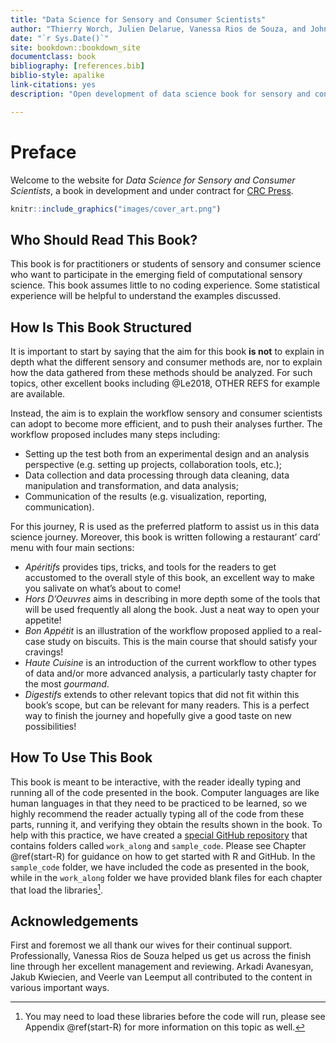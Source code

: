 ```yaml
--- 
title: "Data Science for Sensory and Consumer Scientists"
author: "Thierry Worch, Julien Delarue, Vanessa Rios de Souza, and John Ennis"
date: "`r Sys.Date()`"
site: bookdown::bookdown_site
documentclass: book
bibliography: [references.bib]
biblio-style: apalike
link-citations: yes
description: "Open development of data science book for sensory and consumer scientists."

---
```


# Preface {-}

Welcome to the website for *Data Science for Sensory and Consumer Scientists*, a book in development and under contract for [CRC Press](https://www.routledge.com/).

```r
knitr::include_graphics("images/cover_art.png")
```

## Who Should Read This Book? {-}

This book is for practitioners or students of sensory and consumer science who want to participate in the emerging field of computational sensory science.  This book assumes little to no coding experience.  Some statistical experience will be helpful to understand the examples discussed.

## How Is This Book Structured {-}

It is important to start by saying that the aim for this book **is not** to explain in depth what the different sensory and consumer methods are, nor to explain how the data gathered from these methods should be analyzed. For such topics, other excellent books including @Le2018, OTHER REFS for example are available.

Instead, the aim is to explain the workflow sensory and consumer scientists can adopt to become more efficient, and to push their analyses further. The workflow proposed includes many steps including: 

 * Setting up the test both from an experimental design and an analysis perspective (e.g. setting up projects, collaboration tools, etc.);
 * Data collection and data processing through data cleaning, data manipulation and transformation, and data analysis;
 * Communication of the results (e.g. visualization, reporting, communication).

For this journey, R is used as the preferred platform to assist us in this data science journey. Moreover, this book is written following a restaurant' card' menu with four main sections:

 * *Apéritifs* provides tips, tricks, and tools for the readers to get accustomed to the overall style of this book, an excellent way to make you salivate on what's about to come!
 * *Hors D'Oeuvres* aims in describing in more depth some of the tools that will be used frequently all along the book. Just a neat way to open your appetite!
 * *Bon Appétit* is an illustration of the workflow proposed applied to a real-case study on biscuits. This is the main course that should satisfy your cravings!
 * *Haute Cuisine* is an introduction of the current workflow to other types of data and/or more advanced analysis, a particularly  tasty chapter for the most *gourmand*.
 * *Digestifs* extends to other relevant topics that did not fit within this book's scope, but can be relevant for many readers. This is a perfect way to finish the journey and hopefully give a good taste on new possibilities!

## How To Use This Book {-}

This book is meant to be interactive, with the reader ideally typing and running all of the code presented in the book. Computer languages are like human languages in that they need to be practiced to be learned, so we highly recommend the reader actually typing all of the code from these parts, running it, and verifying they obtain the results shown in the book. To help with this practice, we have created a [special GitHub repository](https://github.com/aigorahub/data_science_for_sensory_sample_code) that contains folders called `work_along` and `sample_code`. Please see Chapter \@ref(start-R) for guidance on how to get started with R and GitHub. In the `sample_code` folder, we have included the code as presented in the book, while in the `work_along` folder we have provided blank files for each chapter that load the libraries^[You may need to load these libraries before the code will run, please see Appendix \@ref(start-R) for more information on this topic as well.]. 

## Acknowledgements {-}

First and foremost we all thank our wives for their continual support. Professionally, Vanessa Rios de Souza helped us get us across the finish line through her excellent management and reviewing. Arkadi Avanesyan, Jakub Kwiecien, and Veerle van Leemput all contributed to the content in various important ways.

